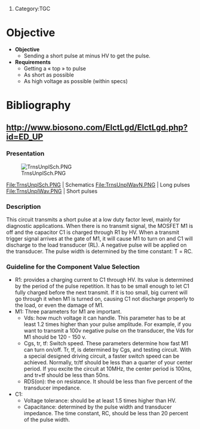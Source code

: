 # Category:TGC

= Objective =
*'''Objective'''
**Sending a short pulse at minus HV to get the pulse.
*'''Requirements'''
**Getting a « top » to pulse
**As short as possible
**As high voltage as possible (within specs)

= Bibliography =
== http://www.biosono.com/ElctLgd/ElctLgd.php?id=ED_UP ==
=== Presentation ===

[[File:TrnsUnplSch.PNG]]

<gallery>
File:TrnsUnplSch.PNG | Schematics 
File:TrnsUnplWavN.PNG | Long pulses
File:TrnsUnplWav.PNG | Short pulses
</gallery>

=== Description ===

This circuit transmits a short pulse at a low duty factor level, mainly for diagnostic applications. When there is no transmit signal, the MOSFET M1 is off and the capacitor C1 is charged through R1 by HV. When a transmit trigger signal arrives at the gate of M1, it will cause M1 to turn on and C1 will discharge to the load transducer (RL). A negative pulse will be applied on the transducer. The pulse width is determined by the time constant: Τ = RC.

=== Guideline for the Component Value Selection ===


*R1: provides a charging current to C1 through HV. Its value is determined by the period of the pulse repetition. It has to be small enough to let C1 fully charged before the next transmit. If it is too small, big current will go through it when M1 is turned on, causing C1 not discharge properly to the load, or even the damage of M1.
*M1: Three parameters for M1 are important.
**Vds: how much voltage it can handle. This parameter has to be at least 1.2 times higher than your pulse amplitude. For example, if you want to transmit a 100v negative pulse on the transducer, the Vds for M1 should be 120 - 150 v.
**Cgs, tr, tf: Switch speed. These parameters determine how fast M1 can turn on/off. Tr, tf, is determined by Cgs, and testing circuit. With a special designed driving circuit, a faster switch speed can be achieved. Normally, tr/tf should be less than a quarter of your center period. If you excite the circuit at 10MHz, the center period is 100ns, and tr+tf should be less than 50ns.
**RDS(on): the on resistance. It should be less than five percent of the transducer impedance.
*C1:
**Voltage tolerance: should be at least 1.5 times higher than HV.
**Capacitance: determined by the pulse width and transducer impedance. The time constant, RC, should be less than 20 percent of the pulse width.